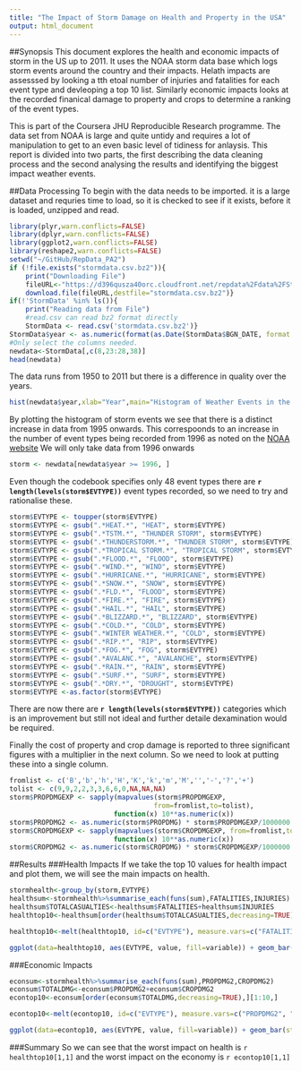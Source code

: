 ```yaml
---
title: "The Impact of Storm Damage on Health and Property in the USA"
output: html_document
---
```

##Synopsis
This document explores the health and economic impacts of storm in the US up to 2011.  It uses the NOAA storm data base which logs storm events around the country and their impacts.  Helath impacts are assesssed by looking a tth etoal number of injuries and fatalities for each event type and devleoping a top 10 list.  Similarly economic impacts looks at the recorded finanical damage to property and crops to determine a ranking of the event types.

This is part of the Coursera JHU Reproducible Research programme.  The data set from NOAA is large and quite untidy and requires a lot of manipulation to get to an even basic level of tidiness for anlaysis.  This report is divided into two parts, the first describing the data cleaning process and the second analysing the results and identifying the biggest impact weather events.

##Data Processing
To begin with the data needs to be imported.  it is a large dataset and requries time to load, so it is checked to see if it exists, before it is loaded, unzipped and read.  
```r
library(plyr,warn.conflicts=FALSE)
library(dplyr,warn.conflicts=FALSE)
library(ggplot2,warn.conflicts=FALSE)
library(reshape2,warn.conflicts=FALSE)
setwd("~/GitHub/RepData_PA2")
if (!file.exists("stormdata.csv.bz2")){
    print("Downloading File")
    fileURL<-"https://d396qusza40orc.cloudfront.net/repdata%2Fdata%2FStormData.csv.bz2"
    download.file(fileURL,destfile="stormdata.csv.bz2")}
if(!'StormData' %in% ls()){
    print("Reading data from File")
    #read.csv can read bz2 format directly
    StormData <- read.csv('stormdata.csv.bz2')}
StormData$year <- as.numeric(format(as.Date(StormData$BGN_DATE, format = "%m/%d/%Y %H:%M:%S"), "%Y"))
#Only select the columns needed.
newdata<-StormData[,c(8,23:28,38)]
head(newdata)
```
The data runs from 1950 to 2011 but there is a difference in quality over the years.

```r
hist(newdata$year,xlab="Year",main="Histogram of Weather Events in the US",breaks=14,xlim=range(1950:2020))
```

By plotting the histogram of storm events we see that there is a distinct increase in data from 1995 onwards.  This correspoonds to an increase in the number of event types being recorded from 1996 as noted on the [NOAA website](http://www.ncdc.noaa.gov/stormevents/details.jsp) We will only take data from 1996 onwards
```r
storm <- newdata[newdata$year >= 1996, ]

```
Even though the codebook specifies only 48 event types there are **`r length(levels(storm$EVTYPE)) `** event types recorded, so we need to try and rationalise these. 
```r
storm$EVTYPE <- toupper(storm$EVTYPE)
storm$EVTYPE <- gsub(".*HEAT.*", "HEAT", storm$EVTYPE)
storm$EVTYPE <- gsub(".*TSTM.*", "THUNDER STORM", storm$EVTYPE)
storm$EVTYPE <- gsub(".*THUNDERSTORM.*", "THUNDER STORM", storm$EVTYPE)
storm$EVTYPE <- gsub(".*TROPICAL STORM.*", "TROPICAL STORM", storm$EVTYPE)
storm$EVTYPE <- gsub(".*FLOOD.*", "FLOOD", storm$EVTYPE)
storm$EVTYPE <- gsub(".*WIND.*", "WIND", storm$EVTYPE)
storm$EVTYPE <- gsub(".*HURRICANE.*", "HURRICANE", storm$EVTYPE)
storm$EVTYPE <- gsub(".*SNOW.*", "SNOW", storm$EVTYPE)
storm$EVTYPE <- gsub(".*FLD.*", "FLOOD", storm$EVTYPE)
storm$EVTYPE <- gsub(".*FIRE.*", "FIRE", storm$EVTYPE)
storm$EVTYPE <- gsub(".*HAIL.*", "HAIL", storm$EVTYPE)
storm$EVTYPE <- gsub(".*BLIZZARD.*", "BLIZZARD", storm$EVTYPE)
storm$EVTYPE <- gsub(".*COLD.*", "COLD", storm$EVTYPE)
storm$EVTYPE <- gsub(".*WINTER WEATHER.*", "COLD", storm$EVTYPE)
storm$EVTYPE <- gsub(".*RIP.*", "RIP", storm$EVTYPE)
storm$EVTYPE <- gsub(".*FOG.*", "FOG", storm$EVTYPE)
storm$EVTYPE <- gsub(".*AVALANC.*", "AVALANCHE", storm$EVTYPE)
storm$EVTYPE <- gsub(".*RAIN.*", "RAIN", storm$EVTYPE)
storm$EVTYPE <- gsub(".*SURF.*", "SURF", storm$EVTYPE)
storm$EVTYPE <- gsub(".*DRY.*", "DROUGHT", storm$EVTYPE)
storm$EVTYPE <-as.factor(storm$EVTYPE)
```
There are now there are **`r length(levels(storm$EVTYPE)) `** categories which is an improvement but still not ideal and further detaile dexamination would be required.


Finally the cost of property and crop damage is reported to three significant figures with a multiplier in the next column.  So we need to look at putting these into a single column.
```r
fromlist <- c('B','b','h','H','K','k','m','M','','-','?','+')
tolist <- c(9,9,2,2,3,3,6,6,0,NA,NA,NA)
storm$PROPDMGEXP <- sapply(mapvalues(storm$PROPDMGEXP,
                                    from=fromlist,to=tolist),
                          function(x) 10**as.numeric(x))
storm$PROPDMG2 <- as.numeric(storm$PROPDMG) * storm$PROPDMGEXP/1000000
storm$CROPDMGEXP <- sapply(mapvalues(storm$CROPDMGEXP, from=fromlist,to=tolist),
                          function(x) 10**as.numeric(x))
storm$CROPDMG2 <- as.numeric(storm$CROPDMG) * storm$CROPDMGEXP/1000000

```

##Results
###Health Impacts
If we take the top 10 values for health impact and plot them, we will see the main impacts on health.
```r
stormhealth<-group_by(storm,EVTYPE)
healthsum<-stormhealth%>%summarise_each(funs(sum),FATALITIES,INJURIES)
healthsum$TOTALCASUALTIES<-healthsum$FATALITIES+healthsum$INJURIES
healthtop10<-healthsum[order(healthsum$TOTALCASUALTIES,decreasing=TRUE),][1:10,]

healthtop10<-melt(healthtop10, id=c("EVTYPE"), measure.vars=c("FATALITIES", "INJURIES"))

ggplot(data=healthtop10, aes(EVTYPE, value, fill=variable)) + geom_bar(stat="identity") + xlab("Event Type") + ylab("Total Casualties") + ggtitle("Health Impact by Weather Event") + theme(axis.text.x = element_text(angle = 90, hjust = 1))

```

###Economic Impacts
```r
econsum<-stormhealth%>%summarise_each(funs(sum),PROPDMG2,CROPDMG2)
econsum$TOTALDMG<-econsum$PROPDMG2+econsum$CROPDMG2
econtop10<-econsum[order(econsum$TOTALDMG,decreasing=TRUE),][1:10,]

econtop10<-melt(econtop10, id=c("EVTYPE"), measure.vars=c("PROPDMG2", "CROPDMG2"))

ggplot(data=econtop10, aes(EVTYPE, value, fill=variable)) + geom_bar(stat="identity") + xlab("Event Type") + ylab("Total $m") + ggtitle("Economic Impact by Weather Event") + theme(axis.text.x = element_text(angle = 90, hjust = 1))
```

###Summary
So we can see that the worst impact on health is `r healthtop10[1,1]` and the worst impact on the economy is `r econtop10[1,1]`
